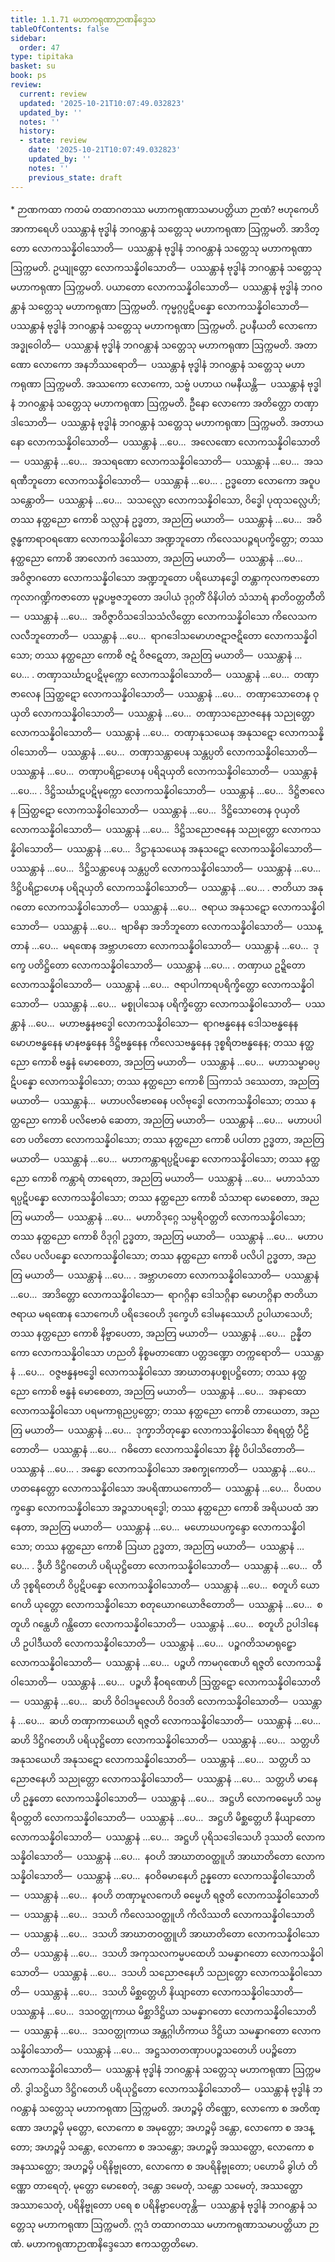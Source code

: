 ```yaml
---
title: 1.1.71 မဟာကရုဏာဉာဏနိဒ္ဒေသ
tableOfContents: false
sidebar:
  order: 47
type: tipitaka
basket: su
book: ps
review:
  current: review
  updated: '2025-10-21T10:07:49.032823'
  updated_by: ''
  notes: ''
  history:
  - state: review
    date: '2025-10-21T10:07:49.032823'
    updated_by: ''
    notes: ''
    previous_state: draft
---
```



<DynamicBreadcrumb />


<ReviewStatus review={frontmatter.review} showDetails={true} />

<HypothesisAnnotation frontmatter={frontmatter} />

<Paragraph type="center" book="ps">
* ဉာဏကထာ
</Paragraph>


<Division number="117" book="ps" e="ch" v="26" p="121">

<Paragraph number="681" book="ps">
ကတမံ <Emphasis>တထာဂတဿ မဟာကရုဏာသမာပတ္တိယာ ဉာဏံ?</Emphasis> ဗဟုကေဟိ အာကာရေဟိ ပဿန္တာနံ ဗုဒ္ဓါနံ ဘဂဝန္တာနံ သတ္တေသု မဟာကရုဏာ ဩက္ကမတိ. အာဒိတ္တော လောကသန္နိဝါသောတိ—  ပဿန္တာနံ ဗုဒ္ဓါနံ ဘဂဝန္တာနံ သတ္တေသု မဟာကရုဏာ ဩက္ကမတိ. ဥယျုတ္တော လောကသန္နိဝါသောတိ—  ပဿန္တာနံ ဗုဒ္ဓါနံ ဘဂဝန္တာနံ သတ္တေသု မဟာကရုဏာ ဩက္ကမတိ. ပယာတော လောကသန္နိဝါသောတိ—  ပဿန္တာနံ ဗုဒ္ဓါနံ ဘဂဝန္တာနံ သတ္တေသု မဟာကရုဏာ ဩက္ကမတိ. ကုမ္မဂ္ဂပ္ပဋိပန္နော လောကသန္နိဝါသောတိ—  ပဿန္တာနံ ဗုဒ္ဓါနံ ဘဂဝန္တာနံ သတ္တေသု မဟာကရုဏာ ဩက္ကမတိ. ဥပနီယတိ လောကော အဒ္ဓုဝေါတိ—  ပဿန္တာနံ ဗုဒ္ဓါနံ ဘဂဝန္တာနံ သတ္တေသု မဟာကရုဏာ ဩက္ကမတိ. အတာဏော လောကော အနဘိဿရောတိ—  ပဿန္တာနံ ဗုဒ္ဓါနံ ဘဂဝန္တာနံ သတ္တေသု မဟာကရုဏာ ဩက္ကမတိ. အဿကော လောကော, သဗ္ဗံ ပဟာယ ဂမနီယန္တိ—  ပဿန္တာနံ ဗုဒ္ဓါနံ ဘဂဝန္တာနံ သတ္တေသု မဟာကရုဏာ ဩက္ကမတိ. ဦနော လောကော အတိတ္တော တဏှာဒါသောတိ—  ပဿန္တာနံ ဗုဒ္ဓါနံ ဘဂဝန္တာနံ သတ္တေသု မဟာကရုဏာ ဩက္ကမတိ. အတာယနော လောကသန္နိဝါသောတိ—  ပဿန္တာနံ …ပေ…  အလေဏော လောကသန္နိဝါသောတိ—  ပဿန္တာနံ …ပေ…  အသရဏော လောကသန္နိဝါသောတိ—  ပဿန္တာနံ …ပေ…  အသရဏီဘူတော လောကသန္နိဝါသောတိ—  ပဿန္တာနံ …ပေ… .
</Paragraph>

<Paragraph number="682" book="ps">
ဥဒ္ဓတော လောကော အဝူပသန္တောတိ—  ပဿန္တာနံ …ပေ…  သသလ္လော လောကသန္နိဝါသော, ဝိဒ္ဓေါ ပုထုသလ္လေဟိ; တဿ နတ္ထညော ကောစိ သလ္လာနံ ဥဒ္ဓတာ, အညတြ မယာတိ—  ပဿန္တာနံ …ပေ…  အဝိဇ္ဇန္ဓကာရာဝရဏော လောကသန္နိဝါသော အဏ္ဍဘူတော ကိလေသပဉ္ဇရပက္ခိတ္တော; တဿ နတ္ထညော ကောစိ အာလောကံ ဒဿေတာ, အညတြ မယာတိ—  ပဿန္တာနံ …ပေ…  အဝိဇ္ဇာဂတော လောကသန္နိဝါသော အဏ္ဍဘူတော ပရိယောနဒ္ဓေါ တန္တာကုလကဇာတော ကုလာဂဏ္ဍိကဇာတော မုဉ္ဇပဗ္ဗဇဘူတော အပါယံ ဒုဂ္ဂတိံ ဝိနိပါတံ သံသာရံ နာတိဝတ္တတီတိ—  ပဿန္တာနံ …ပေ…  အဝိဇ္ဇာဝိသဒေါသသံလိတ္တော လောကသန္နိဝါသော ကိလေသကလလီဘူတောတိ—  ပဿန္တာနံ …ပေ…  ရာဂဒေါသမောဟဇဋာဇဋိတော လောကသန္နိဝါသော; တဿ နတ္ထညော ကောစိ ဇဋံ ဝိဇဋေတာ, အညတြ မယာတိ—  ပဿန္တာနံ …ပေ… .
</Paragraph>

<Paragraph number="683" book="ps">
တဏှာသင်္ဃာဋပဋိမုက္ကော လောကသန္နိဝါသောတိ—  ပဿန္တာနံ …ပေ…  တဏှာဇာလေန ဩတ္ထဋော လောကသန္နိဝါသောတိ—  ပဿန္တာနံ …ပေ…  တဏှာသောတေန ဝုယှတိ လောကသန္နိဝါသောတိ—  ပဿန္တာနံ …ပေ…  တဏှာသညောဇနေန သညုတ္တော လောကသန္နိဝါသောတိ—  ပဿန္တာနံ …ပေ…  တဏှာနုသယေန အနုသဋော လောကသန္နိဝါသောတိ—  ပဿန္တာနံ …ပေ…  တဏှာသန္တာပေန သန္တပ္ပတိ လောကသန္နိဝါသောတိ—  ပဿန္တာနံ …ပေ…  တဏှာပရိဠာဟေန ပရိဍယှတိ လောကသန္နိဝါသောတိ—  ပဿန္တာနံ …ပေ… .
</Paragraph>

<Paragraph number="684" book="ps">
ဒိဋ္ဌိသင်္ဃာဋပဋိမုက္ကော လောကသန္နိဝါသောတိ—  ပဿန္တာနံ …ပေ…  ဒိဋ္ဌိဇာလေန ဩတ္ထဋော လောကသန္နိဝါသောတိ—  ပဿန္တာနံ …ပေ…  ဒိဋ္ဌိသောတေန ဝုယှတိ လောကသန္နိဝါသောတိ—  ပဿန္တာနံ …ပေ…  ဒိဋ္ဌိသညောဇနေန သညုတ္တော လောကသန္နိဝါသောတိ—  ပဿန္တာနံ …ပေ…  ဒိဋ္ဌာနုသယေန အနုသဋော လောကသန္နိဝါသောတိ—  ပဿန္တာနံ …ပေ…  ဒိဋ္ဌိသန္တာပေန သန္တပ္ပတိ လောကသန္နိဝါသောတိ—  ပဿန္တာနံ …ပေ…  ဒိဋ္ဌိပရိဠာဟေန ပရိဍယှတိ လောကသန္နိဝါသောတိ—  ပဿန္တာနံ …ပေ… .
</Paragraph>

<Paragraph number="685" book="ps">
ဇာတိယာ အနုဂတော လောကသန္နိဝါသောတိ—  ပဿန္တာနံ …ပေ…  ဇရာယ အနုသဋော လောကသန္နိဝါသောတိ—  ပဿန္တာနံ …ပေ…  ဗျာဓိနာ အဘိဘူတော လောကသန္နိဝါသောတိ—  ပဿန္တာနံ …ပေ…  မရဏေန အဗ္ဘာဟတော လောကသန္နိဝါသောတိ—  ပဿန္တာနံ …ပေ…  ဒုက္ခေ ပတိဋ္ဌိတော လောကသန္နိဝါသောတိ—  ပဿန္တာနံ …ပေ… .
</Paragraph>

<Paragraph number="686" book="ps">
တဏှာယ ဥဍ္ဍိတော လောကသန္နိဝါသောတိ—  ပဿန္တာနံ …ပေ…  ဇရာပါကာရပရိက္ခိတ္တော လောကသန္နိဝါသောတိ—  ပဿန္တာနံ …ပေ…  မစ္စုပါသေန ပရိက္ခိတ္တော လောကသန္နိဝါသောတိ—  ပဿန္တာနံ …ပေ…  မဟာဗန္ဓနဗဒ္ဓေါ လောကသန္နိဝါသော—  ရာဂဗန္ဓနေန ဒေါသဗန္ဓနေန မောဟဗန္ဓနေန မာနဗန္ဓနေန ဒိဋ္ဌိဗန္ဓနေန ကိလေသဗန္ဓနေန ဒုစ္စရိတဗန္ဓနေန; တဿ နတ္ထညော ကောစိ ဗန္ဓနံ မောစေတာ, အညတြ မယာတိ—  ပဿန္တာနံ …ပေ…  မဟာသမ္ဗာဓပ္ပဋိပန္နော လောကသန္နိဝါသော; တဿ နတ္ထညော ကောစိ ဩကာသံ ဒဿေတာ, အညတြ မယာတိ—  ပဿန္တာနံ…  မဟာပလိဗောဓေန ပလိဗုဒ္ဓေါ လောကသန္နိဝါသော; တဿ နတ္ထညော ကောစိ ပလိဗောဓံ ဆေတာ, အညတြ မယာတိ—  ပဿန္တာနံ …ပေ…  မဟာပပါတေ ပတိတော လောကသန္နိဝါသော; တဿ နတ္ထညော ကောစိ ပပါတာ ဥဒ္ဓတာ, အညတြ မယာတိ—  ပဿန္တာနံ …ပေ…  မဟာကန္တာရပ္ပဋိပန္နော လောကသန္နိဝါသော; တဿ နတ္ထညော ကောစိ ကန္တာရံ တာရေတာ, အညတြ မယာတိ—  ပဿန္တာနံ …ပေ…  မဟာသံသာရပ္ပဋိပန္နော လောကသန္နိဝါသော; တဿ နတ္ထညော ကောစိ သံသာရာ မောစေတာ, အညတြ မယာတိ—  ပဿန္တာနံ …ပေ…  မဟာဝိဒုဂ္ဂေ သမ္ပရိဝတ္တတိ လောကသန္နိဝါသော; တဿ နတ္ထညော ကောစိ ဝိဒုဂ္ဂါ ဥဒ္ဓတာ, အညတြ မယာတိ—  ပဿန္တာနံ …ပေ…  မဟာပလိပေ ပလိပန္နော လောကသန္နိဝါသော; တဿ နတ္ထညော ကောစိ ပလိပါ ဥဒ္ဓတာ, အညတြ မယာတိ—  ပဿန္တာနံ …ပေ… .
</Paragraph>

<Paragraph number="687" book="ps">
အဗ္ဘာဟတော လောကသန္နိဝါသောတိ—  ပဿန္တာနံ …ပေ…  အာဒိတ္တော လောကသန္နိဝါသော—  ရာဂဂ္ဂိနာ ဒေါသဂ္ဂိနာ မောဟဂ္ဂိနာ ဇာတိယာ ဇရာယ မရဏေန သောကေဟိ ပရိဒေဝေဟိ ဒုက္ခေဟိ ဒေါမနဿေဟိ ဥပါယာသေဟိ; တဿ နတ္ထညော ကောစိ နိဗ္ဗာပေတာ, အညတြ မယာတိ—  ပဿန္တာနံ …ပေ…  ဥန္နီတကော လောကသန္နိဝါသော ဟညတိ နိစ္စမတာဏော ပတ္တဒဏ္ဍော တက္ကရောတိ—  ပဿန္တာနံ …ပေ…  ဝဇ္ဇဗန္ဓနဗဒ္ဓေါ လောကသန္နိဝါသော အာဃာတနပစ္စုပဋ္ဌိတော; တဿ နတ္ထညော ကောစိ ဗန္ဓနံ မောစေတာ, အညတြ မယာတိ—  ပဿန္တာနံ …ပေ…  အနာထော လောကသန္နိဝါသော ပရမကာရုညပ္ပတ္တော; တဿ နတ္ထညော ကောစိ တာယေတာ, အညတြ မယာတိ—  ပဿန္တာနံ …ပေ…  ဒုက္ခာဘိတုန္နော လောကသန္နိဝါသော စိရရတ္တံ ပီဠိတောတိ—  ပဿန္တာနံ …ပေ…  ဂဓိတော လောကသန္နိဝါသော နိစ္စံ ပိပါသိတောတိ—  ပဿန္တာနံ …ပေ… .
</Paragraph>

<Paragraph number="688" book="ps">
အန္ဓော လောကသန္နိဝါသော အစက္ခုကောတိ—  ပဿန္တာနံ …ပေ…  ဟတနေတ္တော လောကသန္နိဝါသော အပရိဏာယကောတိ—  ပဿန္တာနံ …ပေ…  ဝိပထပက္ခန္ဒော လောကသန္နိဝါသော အဉ္ဇသာပရဒ္ဓေါ; တဿ နတ္ထညော ကောစိ အရိယပထံ အာနေတာ, အညတြ မယာတိ—  ပဿန္တာနံ …ပေ…  မဟောဃပက္ခန္ဒော လောကသန္နိဝါသော; တဿ နတ္ထညော ကောစိ ဩဃာ ဥဒ္ဓတာ, အညတြ မယာတိ—  ပဿန္တာနံ …ပေ… .
</Paragraph>

</Division>
<Division number="118" book="ps" e="ch" v="26" p="124">

<Paragraph number="689" book="ps">
ဒွီဟိ ဒိဋ္ဌိဂတေဟိ ပရိယုဋ္ဌိတော လောကသန္နိဝါသောတိ—  ပဿန္တာနံ …ပေ…  တီဟိ ဒုစ္စရိတေဟိ ဝိပ္ပဋိပန္နော လောကသန္နိဝါသောတိ—  ပဿန္တာနံ …ပေ…  စတူဟိ ယောဂေဟိ ယုတ္တော လောကသန္နိဝါသော စတုယောဂယောဇိတောတိ—  ပဿန္တာနံ …ပေ…  စတူဟိ ဂန္ထေဟိ ဂန္ထိတော လောကသန္နိဝါသောတိ—  ပဿန္တာနံ …ပေ…  စတူဟိ ဥပါဒါနေဟိ ဥပါဒီယတိ လောကသန္နိဝါသောတိ—  ပဿန္တာနံ …ပေ…  ပဉ္စဂတိသမာရုဠှော လောကသန္နိဝါသောတိ—  ပဿန္တာနံ …ပေ…  ပဉ္စဟိ ကာမဂုဏေဟိ ရဇ္ဇတိ လောကသန္နိဝါသောတိ—  ပဿန္တာနံ …ပေ…  ပဉ္စဟိ နီဝရဏေဟိ ဩတ္ထဋော လောကသန္နိဝါသောတိ—  ပဿန္တာနံ …ပေ…  ဆဟိ ဝိဝါဒမူလေဟိ ဝိဝဒတိ လောကသန္နိဝါသောတိ—  ပဿန္တာနံ …ပေ…  ဆဟိ တဏှာကာယေဟိ ရဇ္ဇတိ လောကသန္နိဝါသောတိ—  ပဿန္တာနံ …ပေ…  ဆဟိ ဒိဋ္ဌိဂတေဟိ ပရိယုဋ္ဌိတော လောကသန္နိဝါသောတိ—  ပဿန္တာနံ …ပေ…  သတ္တဟိ အနုသယေဟိ အနုသဋော လောကသန္နိဝါသောတိ—  ပဿန္တာနံ …ပေ…  သတ္တဟိ သညောဇနေဟိ သညုတ္တော လောကသန္နိဝါသောတိ—  ပဿန္တာနံ …ပေ…  သတ္တဟိ မာနေဟိ ဥန္နတော လောကသန္နိဝါသောတိ—  ပဿန္တာနံ …ပေ…  အဋ္ဌဟိ လောကဓမ္မေဟိ သမ္ပရိဝတ္တတိ လောကသန္နိဝါသောတိ—  ပဿန္တာနံ …ပေ…  အဋ္ဌဟိ မိစ္ဆတ္တေဟိ နိယျာတော လောကသန္နိဝါသောတိ—  ပဿန္တာနံ …ပေ…  အဋ္ဌဟိ ပုရိသဒေါသေဟိ ဒုဿတိ လောကသန္နိဝါသောတိ—  ပဿန္တာနံ …ပေ…  နဝဟိ အာဃာတဝတ္ထူဟိ အာဃာတိတော လောကသန္နိဝါသောတိ—  ပဿန္တာနံ …ပေ…  နဝဝိဓမာနေဟိ ဥန္နတော လောကသန္နိဝါသောတိ—  ပဿန္တာနံ …ပေ…  နဝဟိ တဏှာမူလကေဟိ ဓမ္မေဟိ ရဇ္ဇတိ လောကသန္နိဝါသောတိ—  ပဿန္တာနံ …ပေ…  ဒသဟိ ကိလေသဝတ္ထူဟိ ကိလိဿတိ လောကသန္နိဝါသောတိ—  ပဿန္တာနံ …ပေ…  ဒသဟိ အာဃာတဝတ္ထူဟိ အာဃာတိတော လောကသန္နိဝါသောတိ—  ပဿန္တာနံ …ပေ…  ဒသဟိ အကုသလကမ္မပထေဟိ သမန္နာဂတော လောကသန္နိဝါသောတိ—  ပဿန္တာနံ …ပေ…  ဒသဟိ သညောဇနေဟိ သညုတ္တော လောကသန္နိဝါသောတိ—  ပဿန္တာနံ …ပေ…  ဒသဟိ မိစ္ဆတ္တေဟိ နိယျာတော လောကသန္နိဝါသောတိ—  ပဿန္တာနံ …ပေ…  ဒသဝတ္ထုကာယ မိစ္ဆာဒိဋ္ဌိယာ သမန္နာဂတော လောကသန္နိဝါသောတိ—  ပဿန္တာနံ …ပေ…  ဒသဝတ္ထုကာယ အန္တဂ္ဂါဟိကာယ ဒိဋ္ဌိယာ သမန္နာဂတော လောကသန္နိဝါသောတိ—  ပဿန္တာနံ …ပေ…  အဋ္ဌသတတဏှာပပဉ္စသတေဟိ ပပဉ္စိတော လောကသန္နိဝါသောတိ—  ပဿန္တာနံ ဗုဒ္ဓါနံ ဘဂဝန္တာနံ သတ္တေသု မဟာကရုဏာ ဩက္ကမတိ. ဒွါသဋ္ဌိယာ ဒိဋ္ဌိဂတေဟိ ပရိယုဋ္ဌိတော လောကသန္နိဝါသောတိ—  ပဿန္တာနံ ဗုဒ္ဓါနံ ဘဂဝန္တာနံ သတ္တေသု မဟာကရုဏာ ဩက္ကမတိ.
</Paragraph>

<Paragraph number="690" book="ps">
အဟဉ္စမှိ တိဏ္ဏော, လောကော စ အတိဏ္ဏော အဟဉ္စမှိ မုတ္တော, လောကော စ အမုတ္တော; အဟဉ္စမှိ ဒန္တော, လောကော စ အဒန္တော; အဟဉ္စမှိ သန္တော, လောကော စ အသန္တော; အဟဉ္စမှိ အဿတ္ထော, လောကော စ အနဿတ္ထော; အဟဉ္စမှိ ပရိနိဗ္ဗုတော, လောကော စ အပရိနိဗ္ဗုတော; ပဟောမိ ခွါဟံ တိဏ္ဏော တာရေတုံ, မုတ္တော မောစေတုံ, ဒန္တော ဒမေတုံ, သန္တော သမေတုံ, အဿတ္ထော အဿာသေတုံ, ပရိနိဗ္ဗုတော ပရေ စ ပရိနိဗ္ဗာပေတုန္တိ—  ပဿန္တာနံ ဗုဒ္ဓါနံ ဘဂဝန္တာနံ သတ္တေသု မဟာကရုဏာ ဩက္ကမတိ. ဣဒံ တထာဂတဿ မဟာကရုဏာသမာပတ္တိယာ ဉာဏံ.

</Paragraph>
</Division>

<Paragraph number="691" type="center" book="ps">
မဟာကရုဏာဉာဏနိဒ္ဒေသော ဧကသတ္တတိမော.
</Paragraph>